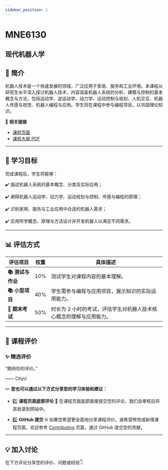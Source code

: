 ```yaml
---
sidebar_position: 1
---
```


# MNE6130
## 现代机器人学

## **📘 简介**
机器人技术是一个快速发展的领域，广泛应用于家居、服务和工业环境。本课程从研究生水平深入探讨机器人技术，内容涵盖机器人系统的分析、建模与控制的基本概念与方法，包括运动学、逆运动学、动力学、运动控制与规划、人机交互、机器人传感与视觉、机器人编程与应用。学生将在课程中参与编程项目，以巩固理论知识。

🔗 **相关链接**
- [课程页面](https://www.cityu.edu.hk/catalogue/pg/202425/course/MNE6130.htm)
- [课程大纲 PDF](https://www.cityu.edu.hk/catalogue/pg/202425/course/MNE6130.pdf)

---

## **🎯 学习目标**

完成课程后，学生将能够：

✔️ 描述机器人系统的基本概念、分类及实际应用；

✔️ 阐释机器人运动学、动力学、运动规划与控制、传感与编程的原理；

✔️ 识别家用、服务与工业应用中合适的机器人需求；

✔️ 应用所学概念、原理与方法设计并开发机器人以满足不同需求。

---

## **📊 评估方式**

| **评估项目**           | **权重** | **具体描述**                                                                                       |
|-----------------------|---------|---------------------------------------------------------------------------------------------------|
| **📚 测试与作业**       | 10%     | 测试学生对课程内容的基本理解。                                                                     |
| **📚 小型项目**         | 40%     | 学生需参与编程与应用项目，展示知识的实际运用能力。                                                 |
| **📖 期末考试**         | 50%     | 时长为 2 小时的考试，评估学生对机器人技术核心概念的理解与应用能力。                                |

---

## **💬 课程评价**

### ✨ **精选评价**
<div className={commentStyles.commentBox}>
    <p className={commentStyles.commentText}>
        “期待你的评价。”
    </p>
    <p className={commentStyles.commentAuthor}>—— CityU</p>
</div>

✏️ **您也可以通过以下方式分享您的学习体验和建议：**

- 1️⃣ **课程页面底部评论**
💬 在课程页面底部直接提交您的评论，我们会审核后将其收录到网站中。

- 2️⃣ **GitHub 提交**
🌐 如果您希望更全面地分享课程评价，或希望修改或新增课程页面，欢迎参考 [Contributing](https://penjc.github.io/cityU-navigator/contributing) 页面，通过 GitHub 提交您的贡献。

---

## **💡 加入讨论**

在下方评论分享您的评价、问题或经验👇
<Utterances />